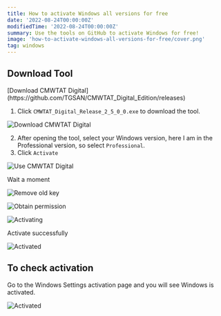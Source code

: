 ```yaml
---
title: How to activate Windows all versions for free
date: '2022-08-24T00:00:00Z'
modifiedTime: '2022-08-24T00:00:00Z'
summary: Use the tools on GitHub to activate Windows for free!
image: 'how-to-activate-windows-all-versions-for-free/cover.png'
tag: windows
---
```


## Download Tool

<Callout icon='🔗' type='info'>
  [Download CMWTAT
  Digital](https://github.com/TGSAN/CMWTAT_Digital_Edition/releases)
</Callout>

1. Click `CMWTAT_Digital_Release_2_5_0_0.exe` to download the tool.

![Download CMWTAT Digital](</static/images/blog/how-to-activate-windows-all-versions-for-free/step(1).png>)

2. After opening the tool, select your Windows version, here I am in the Professional version, so select `Professional`.
3. Click `Activate`

![Use CMWTAT Digital](</static/images/blog/how-to-activate-windows-all-versions-for-free/step(2-3).png>)

Wait a moment

![Remove old key](</static/images/blog/how-to-activate-windows-all-versions-for-free/activating(1).png>)

![Obtain permission](</static/images/blog/how-to-activate-windows-all-versions-for-free/activating(2).png>)

![Activating](</static/images/blog/how-to-activate-windows-all-versions-for-free/activating(3).png>)

Activate successfully

![Activated](</static/images/blog/how-to-activate-windows-all-versions-for-free/activating(4).png>)

## To check activation

Go to the Windows Settings activation page and you will see Windows is activated.

![Activated](/static/images/blog/how-to-activate-windows-all-versions-for-free/activated.png)
